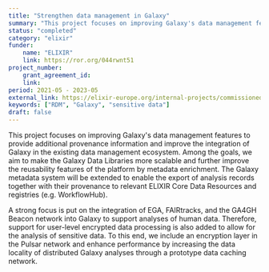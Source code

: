 ```yaml
---
title: "Strengthen data management in Galaxy"
summary: "This project focuses on improving Galaxy's data management features to provide additional provenance information and improve the integration of Galaxy in the existing data management ecosystem."
status: "completed"
category: "elixir"
funder:
    name: "ELIXIR"
    link: https://ror.org/044rwnt51
project_number:
    grant_agreement_id: 
    link:
period: 2021-05 - 2023-05
external_link: https://elixir-europe.org/internal-projects/commissioned-services/strengthen-data-management-galaxy
keywords: ["RDM", "Galaxy", "sensitive data"]
draft: false
---
```


This project focuses on improving Galaxy's data management features to provide additional provenance information and improve the integration of Galaxy in the existing data management ecosystem. Among the goals, we aim to make the Galaxy Data Libraries more scalable and further improve the reusability features of the platform by metadata enrichment. The Galaxy metadata system will be extended to enable the export of analysis records together with their provenance to relevant ELIXIR Core Data Resources and registries (e.g. WorkflowHub).

A strong focus is put on the integration of EGA, FAIRtracks, and the GA4GH Beacon network into Galaxy to support analyses of human data. Therefore, support for user-level encrypted data processing is also added to allow for the analysis of sensitive data. To this end, we include an encryption layer in the Pulsar network and enhance performance by increasing the data locality of distributed Galaxy analyses through a prototype data caching network.
